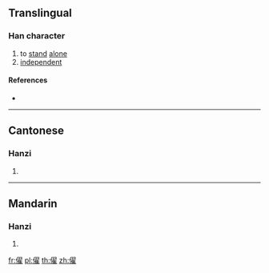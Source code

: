 ==Translingual==

===Han character===
{{Han char|rn=9|rad=人|as=14|sn=16|four=|canj=OSMG|ids=⿰亻翟}}

# to [[stand]] [[alone]]
# [[independent]]

====References====
* {{Han ref|kx=0119.360|hdz=10232.070|uh=349B|ud=13467}}

----

==Cantonese==

===Hanzi===
{{yue-hanzi|jyut=[[deoi2]], [[diu6]]|y=deui2, diu6}}

# {{defn|lang=yue|sort=人14}}

----

==Mandarin==

===Hanzi===
{{cmn-hanzi|pin=[[diào]] ([[diao4]])|wg=tiao<sup>4</sup>}}

# {{defn|lang=cmn|sort=人14}}

[[fr:㒛]]
[[pl:㒛]]
[[th:㒛]]
[[zh:㒛]]
